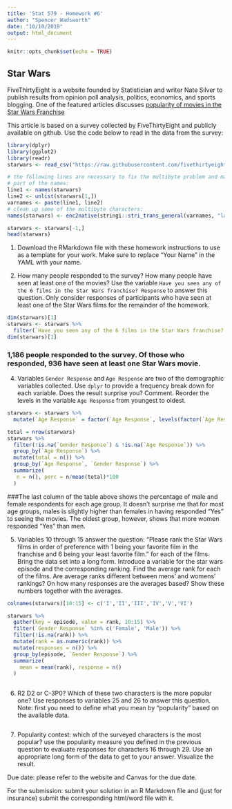 ```yaml
---
title: 'Stat 579 - Homework #6'
author: "Spencer Wadsworth"
date: "10/10/2019"
output: html_document
---
```


```r
knitr::opts_chunk$set(echo = TRUE)
```

## Star Wars

FiveThirtyEight is a website founded by Statistician and writer Nate Silver to publish results from  opinion poll analysis, politics, economics, and sports blogging. 
One of the featured articles discusses [popularity of movies in the Star Wars Franchise](https://fivethirtyeight.com/features/americas-favorite-star-wars-movies-and-least-favorite-characters/)

This article is based on a survey collected by FiveThirtyEight and publicly available on github. Use the code below to read in the data from the survey:

```r
library(dplyr)
library(ggplot2)
library(readr)
starwars <- read_csv("https://raw.githubusercontent.com/fivethirtyeight/data/master/star-wars-survey/StarWars.csv")

# the following lines are necessary to fix the multibyte problem and make proper names
# part of the names:
line1 <- names(starwars)
line2 <- unlist(starwars[1,])
varnames <- paste(line1, line2)
# clean up some of the multibyte characters:
names(starwars) <- enc2native(stringi::stri_trans_general(varnames, "latin-ascii"))

starwars <- starwars[-1,]
head(starwars)
```



1. Download the RMarkdown file with these homework instructions to use as a template for your work.
Make sure to replace "Your Name" in the YAML with your name.

3. How many people responded to the survey? How many people have seen at least one of the movies? Use the variable `Have you seen any of the 6 films in the Star Wars franchise? Response` to answer this question. Only consider responses of participants who have seen at least one of the Star Wars films for the remainder of the homework.

```r
dim(starwars)[1]
starwars <- starwars %>% 
  filter(`Have you seen any of the 6 films in the Star Wars franchise? Response` == 'Yes')
dim(starwars)[1]
```

### 1,186 people responded to the survey. Of those who responded, 936 have seen at least one Star Wars movie.
4. Variables `Gender Response` and `Age Response` are two of the demographic variables collected. Use `dplyr` to provide a frequency break down for each variable. Does the result surprise you? Comment. Reorder the levels in the variable `Age Response` from youngest to oldest.
```r
starwars <- starwars %>% 
  mutate(`Age Response` = factor(`Age Response`, levels(factor(`Age Response`))[c(2:4,1)]))

total = nrow(starwars)
starwars %>% 
  filter(!is.na(`Gender Response`) & !is.na(`Age Response`)) %>% 
  group_by(`Age Response`) %>% 
  mutate(total = n()) %>% 
  group_by(`Age Response`, `Gender Response`) %>% 
  summarize(
   n = n(), perc = n/mean(total)*100 
  )
```

###The last column of the table above shows the percentage of male and female respondents for each age group. It doesn't surprise me that for most age groups, males is slightly higher than females in having responded "Yes" to seeing the movies. The oldest group, however, shows that more women responded "Yes" than men. 

5. Variables 10 through 15 answer the question: "Please rank the Star Wars films in order of preference with 1 being your favorite film in the franchise and 6 being your least favorite film." for each of the films. 
Bring the data set into a long form. Introduce a variable for the star wars episode and the corresponding ranking. 
Find the average rank for each of the films. Are average ranks different between mens' and womens' rankings?
On how many responses are the averages based? Show these numbers together with the averages.
```r
colnames(starwars)[10:15] <- c('I','II','III','IV','V','VI')

starwars %>% 
  gather(key = episode, value = rank, 10:15) %>% 
  filter(`Gender Response` %in% c('Female', 'Male')) %>% 
  filter(!is.na(rank)) %>% 
  mutate(rank = as.numeric(rank)) %>% 
  mutate(responses = n()) %>% 
  group_by(episode, `Gender Response`) %>%
  summarize(
    mean = mean(rank), response = n()
  )
  
```
6. R2 D2 or C-3P0? Which of these two characters is the more popular one? Use responses to variables 25 and 26 to answer this question. Note: first you need to define what you mean by  "popularity" based on the available data.  
```r

```

7. Popularity contest: which of the surveyed characters is the most popular? use the popularity measure you defined in the previous question to evaluate responses for characters 16 through 29. Use an appropriate long form of the data to get to your answer. Visualize the result. 


Due date: please refer to the website and Canvas for the due date. 

For the submission: submit your solution in an R Markdown file and (just for insurance) submit the corresponding html/word file with it. 
